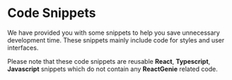 # Code Snippets

We have provided you with some snippets to help you save unnecessary development time. These snippets mainly include code for styles and user interfaces.

Please note that these code snippets are reusable **React**, **Typescript**, **Javascript** snippets which do not contain any **ReactGenie** related code.